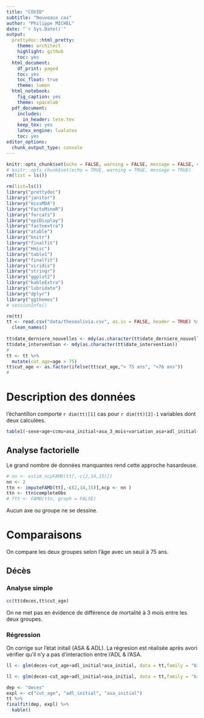 ```yaml
---
title: "COVID"
subtitle: "Nouveaux cas"
author: "Philippe MICHEL"
date: "`r Sys.Date()`"
output:
  prettydoc::html_pretty:
    theme: architect
    highlight: github
    toc: yes
  html_document:
    df_print: paged
    toc: yes
    toc_float: true
    theme: lumen
  html_notebook:
    fig_caption: yes
    theme: spacelab
  pdf_document:
    includes:
      in_header: tete.tex
    keep_tex: yes
    latex_engine: lualatex
    toc: yes  
editor_options:
  chunk_output_type: console
---
```


```r
knitr::opts_chunk$set(echo = FALSE, warning = FALSE, message = FALSE, cache = FALSE)
# knitr::opts_chunk$set(echo = TRUE, warning = TRUE, message = TRUE)
rm(list = ls())
```


```r
rm(list=ls())
library("prettydoc")
library("janitor")
library("missMDA")
library("FactoMineR")
library("forcats")
library("epiDisplay")
library("factoextra")
library("atable")
library("knitr")
library("finalfit")
library("Hmisc")
library("table1")
library("finalfit")
library("viridis")
library("stringr")
library("ggplot2")
library("kableExtra")
library("lubridate")
library("dplyr")
library("ggthemes")
# sessionInfo()
```





```r
rm(tt)
tt <- read.csv("data/theseolivia.csv", as.is = FALSE, header = TRUE) %>% 
  clean_names()
  
tt$date_derniere_nouvelles <- mdy(as.character(tt$date_derniere_nouvelles))
tt$date_intervention <- mdy(as.character(tt$date_intervention))
#
tt <- tt %>% 
  mutate(cut_age=age > 75)
tt$cut_age <- as.factor(ifelse(tt$cut_age,"> 75 ans", "<76 ans"))
#
```

# Description des données

l'échantillon comporte `r dim(tt)[1]` cas pour `r dim(tt)[2]-1` variables dont deux calculées.

```r
table1(~sexe+age+ccmu+asa_initial+asa_3_mois+variation_asa+adl_initial+adl_3_mois+variation_adl+duree_hospitalisation+deces+lata+lieu_de_vie_3_mois|cut_age,data= tt)
```

## Analyse factorielle

Le grand nombre de données manquantes rend cette approche hasardeuse.

```r
# nn <- estim_ncpFAMD(tt[,-c(2,14,15)])
nn <- 2
ttn <- imputeFAMD(tt[,-c(2,14,15)],ncp <- nn )
ttn <- ttn$completeObs
# ftt <- FAMD(ttn, graph = FALSE)
```

Aucun axe ou groupe ne se dessine.

# Comparaisons

On compare les deux groupes selon l'âge avec un seuil à 75 ans. 

## Décès

### Analyse simple

```r
cc(tt$deces,tt$cut_age)

```

On ne met pas en évidence de différence de mortalité à 3 mois entre les deux groupes. 

### Régression

On corrige sur l'état initail (ASA & ADL). La régresion est réalisée après avori vérifier qu'il n'y a pas d'interaction entre l'ADL & l'ASA.

```r
ll <- glm(deces~cut_age+adl_initial*asa_initial, data = tt,family = "binomial")

ll <- glm(deces~cut_age+adl_initial+asa_initial, data = tt,family = "binomial")

dep <- "deces"
expl <- c("cut_age", "adl_initial", "asa_initial")
tt %>% 
finalfit(dep, expl) %>% 
  kable()
```

